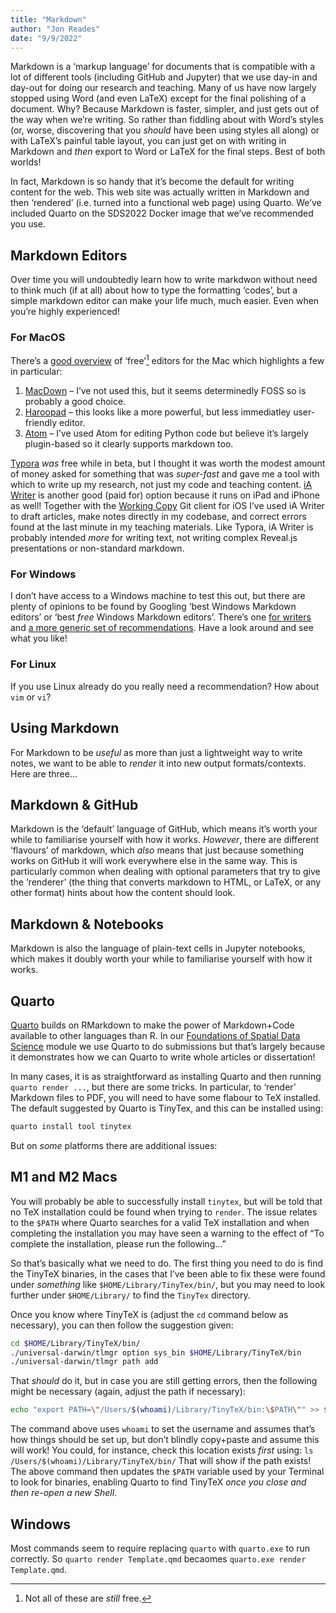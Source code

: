 ```yaml
---
title: "Markdown"
author: "Jon Reades"
date: "9/9/2022"
---
```


Markdown is a 'markup language' for documents that is compatible with a lot of different tools (including GitHub and Jupyter) that we use day-in and day-out for doing our research and teaching. Many of us have now largely stopped using Word (and even LaTeX) except for the final polishing of a document. Why? Because Markdown is faster, simpler, and just gets out of the way when we're writing. So rather than fiddling about with Word's styles (or, worse, discovering that you *should* have been using styles all along) or with LaTeX's painful table layout, you can just get on with writing in Markdown and *then* export to Word or LaTeX for the final steps. Best of both worlds!

In fact, Markdown is so handy that it's become the default for writing content for the web. This web site was actually written in Markdown and then 'rendered' (i.e. turned into a functional web page) using Quarto. We've included Quarto on the SDS2022 Docker image that we've recommended you use.

## Markdown Editors

Over time you will undoubtedly learn how to write markdwon without need to think much (if at all) about how to type the formatting 'codes', but a simple markdown editor can make your life much, much easier. Even when you're highly experienced! 

### For MacOS

There's a [good overview](https://www.fossmint.com/best-markdown-editors-for-macos/) of 'free'[^index-1] editors for the Mac which highlights a few in particular:

1. [MacDown](https://macdown.uranusjr.com/) -- I've not used this, but it seems determinedly FOSS so is probably a good choice.
2. [Haroopad](http://pad.haroopress.com/user.html) -- this looks like a more powerful, but less immediatley user-friendly editor.
3. [Atom](https://atom.io/) -- I've used Atom for editing Python code but believe it's largely plugin-based so it clearly supports markdown too.

[Typora](https://www.typora.io/) *was* free while in beta, but I thought it was worth the modest amount of money asked for something that was *super-fast* and gave me a tool with which to write up my research, not just my code and teaching content. [iA Writer](https://ia.net/writer) is another good (paid for) option because it runs on iPad and iPhone as well! Together with the [Working Copy](https://workingcopyapp.com) Git client for iOS I've used iA Writer to draft articles, make notes directly in my codebase, and correct errors found at the last minute in my teaching materials. Like Typora, iA Writer is probably intended *more* for writing text, not writing complex Reveal.js presentations or non-standard markdown.

[^index-1]: Not all of these are *still* free.

### For Windows

I don't have access to a Windows machine to test this out, but there are plenty of opinions to be found by Googling 'best Windows Markdown editors' or 'best *free* Windows Markdown editors'. There's one [for writers](https://becomeawritertoday.com/best-markdown-editor/) and [a more generic set of recommendations](https://www.makeuseof.com/best-markdown-editors-windows/). Have a look around and see what you like!

### For Linux

If you use Linux already do you really need a recommendation? How about `vim` or `vi`?

## Using Markdown

For Markdown to be *useful* as more than just a lightweight way to write notes, we want to be able to *render* it into new output formats/contexts. Here are three... 

## Markdown & GitHub

Markdown is the 'default' language of GitHub, which means it's worth your while to familiarise yourself with how it works. *However*, there are different 'flavours' of markdown, which *also* means that just because something works on GitHub it will work everywhere else in the same way. This is particularly common when dealing with optional parameters that try to give the 'renderer' (the thing that converts markdown to HTML, or LaTeX, or any other format) hints about how the content should look.

## Markdown & Notebooks

Markdown is also the language of plain-text cells in Jupyter notebooks, which makes it doubly worth your while to familiarise yourself with how it works. 

## Quarto

[Quarto](https://quarto.org) builds on RMarkdown to make the power of Markdown+Code available to other languages than R. In our [Foundations of Spatial Data Science](https://jreades.github.io/fsds/) module we use Quarto to do submissions but that's largely because it demonstrates how we can Quarto to write whole articles or dissertation!

In many cases, it is as straightforward as installing Quarto and then running `quarto render ...`, but there are some tricks. In particular, to 'render' Markdown files to PDF, you will need to have some flabour to TeX installed. The default suggested by Quarto is TinyTex, and this can be installed using:
```bash
quarto install tool tinytex
```

But on *some* platforms there are additional issues:

::: {.panel-tabset}
## M1 and M2 Macs

You will probably be able to successfully install `tinytex`, but will be told that no TeX installation could be found when trying to `render`. The issue relates to the `$PATH` where Quarto searches for a valid TeX installation and when completing the installation you may have seen a warning to the effect of "To complete the installation, please run the following..."

So that's basically what we need to do. The first thing you need to do is find the TinyTeX binaries, in the cases that I've been able to fix these were found under *something* like `$HOME/Library/TinyTex/bin/`, but you may need to look further under `$HOME/Library/` to find the `TinyTex` directory.

Once you know where TinyTeX is (adjust the `cd` command below as necessary), you can then follow the suggestion given:
```bash
cd $HOME/Library/TinyTeX/bin/
./universal-darwin/tlmgr option sys_bin $HOME/Library/TinyTeX/bin
./universal-darwin/tlmgr path add
```

That *should* do it, but in case you are still getting errors, then the following might be necessary (again, adjust the path if necessary):
```bash
echo "export PATH=\"/Users/$(whoami)/Library/TinyTeX/bin:\$PATH\"" >> $HOME/.zshrc
```
The command above uses `whoami` to set the username and assumes that's how things should be set up, but don't blindly copy+paste and assume this will work! You could, for instance, check this location exists *first* using: `ls /Users/$(whoami)/Library/TinyTeX/bin/` That will show if the path exists! The above command then updates the `$PATH` variable used by your Terminal to look for binaries, enabling Quarto to find TinyTeX *once you close and then re-open a new Shell*.

## Windows

Most commands seem to require replacing `quarto` with `quarto.exe` to run correctly. So `quarto render Template.qmd` becaomes `quarto.exe render Template.qmd`.

:::
